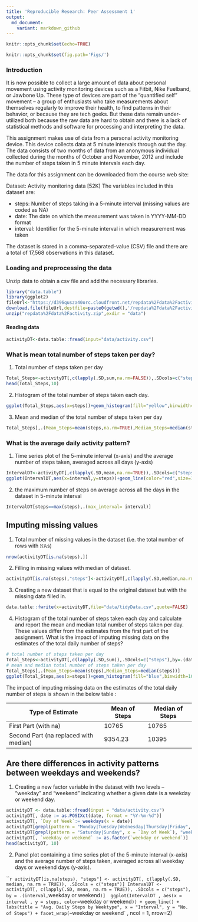 ---
title: 'Reproducible Research: Peer Assessment 1'
output:
  md_document:
    variant: markdown_github
---


```{r setup,include=FALSE}
knitr::opts_chunk$set(echo=TRUE)
```

```{r global_options,include=FALSE}
knitr::opts_chunk$set(fig.path='Figs/')
```

### Introduction

It is now possible to collect a large amount of data about personal movement using activity monitoring devices such as a Fitbit, Nike Fuelband, or Jawbone Up. These type of devices are part of the “quantified self” movement – a group of enthusiasts who take measurements about themselves regularly to improve their health, to find patterns in their behavior, or because they are tech geeks. But these data remain under-utilized both because the raw data are hard to obtain and there is a lack of statistical methods and software for processing and interpreting the data.

This assignment makes use of data from a personal activity monitoring device. This device collects data at 5 minute intervals through out the day. The data consists of two months of data from an anonymous individual collected during the months of October and November, 2012 and include the number of steps taken in 5 minute intervals each day.

The data for this assignment can be downloaded from the course web site:

Dataset: Activity monitoring data [52K]
The variables included in this dataset are:

- steps: Number of steps taking in a 5-minute interval (missing values are coded as \color{red}{\verb|NA|}NA)
- date: The date on which the measurement was taken in YYYY-MM-DD format
- interval: Identifier for the 5-minute interval in which measurement was taken

The dataset is stored in a comma-separated-value (CSV) file and there are a total of 17,568 observations in this dataset.


### Loading and preprocessing the data

Unzip data to obtain a csv file and add the necessary libraries.

```{r}
library("data.table")
library(ggplot2)
fileUrl<-"https://d396qusza40orc.cloudfront.net/repdata%2Fdata%2Factivity.zip"
download.file(fileUrl,destfile=paste0(getwd(),'/repdata%2Fdata%2Factivity.zip'),method="curl")
unzip("repdata%2Fdata%2Factivity.zip",exdir = "data")
```

#### Reading data

```{r}
activityDT<-data.table::fread(input="data/activity.csv")
```

### What is mean total number of steps taken per day?

1. Total number of steps taken per day

```{r}
Total_Steps<-activityDT[,c(lapply(.SD,sum,na.rm=FALSE)),.SDcols=c("steps"),by=.(date)] 
head(Total_Steps,10)
```

2. Histogram of the total number of steps taken each day. 

```{r}
ggplot(Total_Steps,aes(x=steps))+geom_histogram(fill="yellow",binwidth=1000)+labs(title="Daily Steps",x="Steps",y="Frequency")
```

3. Mean and median of the total number of steps taken per day
```{r}
Total_Steps[,.(Mean_Steps=mean(steps,na.rm=TRUE),Median_Steps=median(steps,na.rm=TRUE))]
```

### What is the average daily activity pattern?

1. Time series plot of the 5-minute interval (x-axis) and the average number of steps taken, averaged across all days (y-axis)

```{r}
IntervalDT<-activityDT[,c(lapply(.SD,mean,na.rm=TRUE)),.SDcols=c("steps"),by=.(interval)] 
ggplot(IntervalDT,aes(x=interval,y=steps))+geom_line(color="red",size=1)+labs(title="Avg. Daily Steps",x="Interval",y="Avg. Steps per day")
```

2. the maximum number of steps on average across all the days in the dataset in 5-minute interval

```{r}
IntervalDT[steps==max(steps),.(max_interval= interval)]
```

## Imputing missing values

1. Total number of missing values in the dataset (i.e. the total number of rows with 𝙽𝙰s)

```{r}
nrow(activityDT[is.na(steps),])
```

2. Filling in missing values with median of dataset.
```{r}
activityDT[is.na(steps),"steps"]<-activityDT[,c(lapply(.SD,median,na.rm=TRUE)),.SDcols=c("steps")]
```

3. Creating a new dataset that is equal to the original dataset but with the missing data filled in.

```{r}
data.table::fwrite(x=activityDT,file="data/tidyData.csv",quote=FALSE)
```

4. Histogram of the total number of steps taken each day and calculate and report the mean and median total number of steps taken per day. These values differ from the estimates from the first part of the assignment. What is the impact of imputing missing data on the estimates of the total daily number of steps?

```{r}
# total number of steps taken per day
Total_Steps<-activityDT[,c(lapply(.SD,sum)),.SDcols=c("steps"),by=.(date)]
# mean and median total number of steps taken per day
Total_Steps[,.(Mean_Steps=mean(steps),Median_Steps=median(steps))]
ggplot(Total_Steps,aes(x=steps))+geom_histogram(fill="blue",binwidth=1000)+labs(title="Daily Steps",x="Steps",y="Frequency")
```

The impact of imputing missing data on the estimates of the total daily number of steps is shown in the below table : 

Type of Estimate | Mean of Steps | Median of Steps
--- | --- | ---
First Part (with na) | 10765 | 10765
Second Part (na replaced with median) | 9354.23 | 10395

## Are there differences in activity patterns between weekdays and weekends?

1. Creating a new factor variable in the dataset with two levels – “weekday” and “weekend” indicating whether a given date is a weekday or weekend day.

```{r}
activityDT <- data.table::fread(input = "data/activity.csv")
activityDT[, date := as.POSIXct(date, format = "%Y-%m-%d")]
activityDT[, `Day of Week`:= weekdays(x = date)]
activityDT[grepl(pattern = "Monday|Tuesday|Wednesday|Thursday|Friday", x = `Day of Week`), "weekday or weekend"] <- "weekday"
activityDT[grepl(pattern = "Saturday|Sunday", x = `Day of Week`), "weekday or weekend"] <- "weekend"
activityDT[, `weekday or weekend` := as.factor(`weekday or weekend`)]
head(activityDT, 10)
```

2. Panel plot containing a time series plot of the 5-minute interval (x-axis) and the average number of steps taken, averaged across all weekday days or weekend days (y-axis).

```{r}
activityDT[is.na(steps), "steps"] <- activityDT[, c(lapply(.SD, median, na.rm = TRUE)), .SDcols = c("steps")]
IntervalDT <- activityDT[, c(lapply(.SD, mean, na.rm = TRUE)), .SDcols = c("steps"), by = .(interval, `weekday or weekend`)] 
ggplot(IntervalDT , aes(x = interval , y = steps, color=`weekday or weekend`)) + geom_line() + labs(title = "Avg. Daily Steps by Weektype", x = "Interval", y = "No. of Steps") + facet_wrap(~`weekday or weekend` , ncol = 1, nrow=2)
